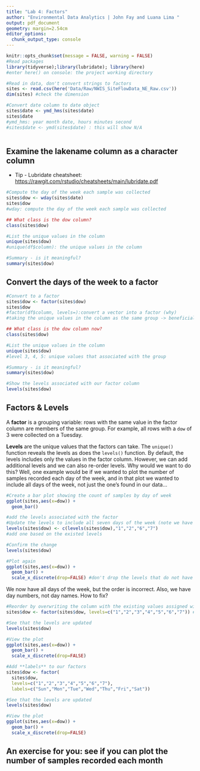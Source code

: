 ```yaml
---
title: "Lab 4: Factors"
author: "Environmental Data Analytics | John Fay and Luana Lima "
output: pdf_document
geometry: margin=2.54cm
editor_options: 
  chunk_output_type: console
---
```



```r
knitr::opts_chunk$set(message = FALSE, warning = FALSE)
#Read packages
library(tidyverse);library(lubridate); library(here)
#enter here() on console: the project working directory 

#Read in data, don't convert strings to factors
sites <- read.csv(here('Data/Raw/NWIS_SiteFlowData_NE_Raw.csv'))
dim(sites) #check the dimension

#Convert date column to date object
sites$date <- ymd_hms(sites$date)
sites$date
#ymd_hms: year month date, hours minutes second
#sites$date <- ymd(sites$date) : this will show N/A



```


## Examine the lakename column as a character column
* Tip - Lubridate cheatsheet: <https://rawgit.com/rstudio/cheatsheets/main/lubridate.pdf>
```r

#Compute the day of the week each sample was collected
sites$dow <- wday(sites$date)
sites$dow
#wday: compute the day of the week each sample was collected

## What class is the dow column?
class(sites$dow)

#List the unique values in the column
unique(sites$dow)
#unique(df$column): the unique values in the column 

#Summary - is it meaningful?
summary(sites$dow)

```

## Convert the days of the week to a factor
```r

#Convert to a factor
sites$dow <- factor(sites$dow)
sites$dow
#factor(df$column, levels=):convert a vector into a factor (why)
#taking the unique values in the column as the same group -> beneficial for visualization 

## What class is the dow column now?
class(sites$dow)

#List the unique values in the column
unique(sites$dow)
#level 3, 4, 5: unique values that associated with the group

#Summary - is it meaningful?
summary(sites$dow)

#Show the levels associated with our factor column
levels(sites$dow)
```

## Factors & Levels
A **factor** is a grouping variable: rows with the same value in the factor column are members of the same group. For example, all rows with a `dow` of 3 were collected on a Tuesday.

**Levels** are the unique values that the factors can take. The `unique()` function reveals the levels as does the `levels()` function. By default, the levels includes only the values in the factor column. However, we can add additional levels and we can also re-order levels. Why would we want to do this? Well, one example would be if we wanted to plot the number of samples recorded each day of the week, and in that plot we wanted to include all days of the week, not just the one's found in our data...

```r
#Create a bar plot showing the count of samples by day of week
ggplot(sites,aes(x=dow)) +
  geom_bar()
```



```r
#add the levels associated with the factor 
#Update the levels to include all seven days of the week (note we have to start with existing levels)
levels(sites$dow) <- c(levels(sites$dow),"1","2","6","7")
#add one based on the existed levels 

#Confirm the change
levels(sites$dow)
```
```r
#Plot again
ggplot(sites,aes(x=dow)) +
  geom_bar() + 
  scale_x_discrete(drop=FALSE) #don't drop the levels that do not have the values 

```

We now have all days of the week, but the order is incorrect. Also, we have day numbers, not day names. How to fix?
```r

#Reorder by overwriting the column with the existing values assigned with a new order of levels
sites$dow <- factor(sites$dow, levels=c("1","2","3","4","5","6","7")) #Or... as.character(seq(1,7))

#See that the levels are updated
levels(sites$dow)

#View the plot
ggplot(sites,aes(x=dow)) +
  geom_bar() + 
  scale_x_discrete(drop=FALSE)
```

```r
#Add **labels** to our factors
sites$dow <- factor(
  sites$dow, 
  levels=c("1","2","3","4","5","6","7"),
  labels=c("Sun","Mon","Tue","Wed","Thu","Fri","Sat"))

#See that the levels are updated
levels(sites$dow)

#View the plot
ggplot(sites,aes(x=dow)) +
  geom_bar() + 
  scale_x_discrete(drop=FALSE)
```

## An exercise for you: see if you can plot the number of samples recorded each month
```r

```